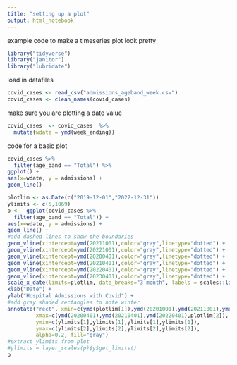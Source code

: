 ```yaml
---
title: "setting up a plot"
output: html_notebook
---
```


example code to make a timeseries plot look pretty


```r
library("tidyverse")
library("janitor")
library("lubridate")
```

load in datafiles
```r
covid_cases <- read_csv("admissions_ageband_week.csv")
covid_cases <- clean_names(covid_cases)
```

make sure you are plotting a date value
```r
covid_cases  <- covid_cases  %>% 
  mutate(wdate = ymd(week_ending)) 
```

code for a basic plot
```r
covid_cases %>% 
  filter(age_band == "Total") %>% 
ggplot() +
aes(x=wdate, y = admissions) +
geom_line() 
```


```r
plotlim <- as.Date(c("2019-12-01","2022-12-31")) 
ylimits <- c(5,1069)
p <-  ggplot(covid_cases %>% 
  filter(age_band == "Total")) +
aes(x=wdate, y = admissions) +
geom_line() +   
#add dashed lines to show the boundaries 
geom_vline(xintercept=ymd(20211001),color="gray",linetype="dotted") + 
geom_vline(xintercept=ymd(20221001),color="gray",linetype="dotted") + 
geom_vline(xintercept=ymd(20200401),color="gray",linetype="dotted") + 
geom_vline(xintercept=ymd(20210401),color="gray",linetype="dotted") + 
geom_vline(xintercept=ymd(20220401),color="gray",linetype="dotted") + 
geom_vline(xintercept=ymd(20230401),color="gray",linetype="dotted") +   
scale_x_date(limits=plotlim, date_breaks="3 month", labels = scales::label_date_short()) +
xlab("Date") +   
ylab("Hospital Admissions with Covid") +
#add gray shaded rectangles to note winter
annotate("rect", xmin=c(ymd(plotlim[1]),ymd(20201001),ymd(20211001),ymd(20221001)), 
         xmax=c(ymd(20200401),ymd(20210401),ymd(20220401),plotlim[2]), 
         ymin=c(ylimits[1],ylimits[1],ylimits[1],ylimits[1]), 
         ymax=c(ylimits[2],ylimits[2],ylimits[2],ylimits[2]), 
         alpha=0.2, fill="gray") 
#extract ylimits from plot
#ylimits = layer_scales(p)$y$get_limits()
p
```
